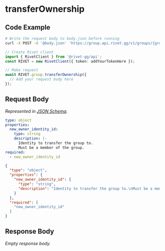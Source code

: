 
# transferOwnership

## Code Example

<CodeGroup title='Request' tag='POST' label='https://group.api.rivet.gg/v1/groups/{group_id}/transfer-owner'>

```bash {{ title: 'cURL' }}
# Write the request body to body.json before running
curl -X POST -d '@body.json' 'https://group.api.rivet.gg/v1/groups/{group_id}/transfer-owner'
```

```ts
// Create Rivet client
import { RivetClient } from '@rivet-gg/api';
const RIVET = new RivetClient({ token: addYourTokenHere });

// Make request
await RIVET.group.transferOwnership({
  // Add your request body here
});
```

</CodeGroup>


## Request Body

_Represented in [JSON Schema](https://json-schema.org/)._

<CodeGroup title='Request'>

```yaml
type: object
properties:
  new_owner_identity_id:
    type: string
    description: |-
      Identity to transfer the group to.
      Must be a member of the group.
required:
  - new_owner_identity_id

```

```json
{
  "type": "object",
  "properties": {
    "new_owner_identity_id": {
      "type": "string",
      "description": "Identity to transfer the group to.\nMust be a member of the group."
    }
  },
  "required": [
    "new_owner_identity_id"
  ]
}
```

</CodeGroup>


## Response Body

_Empty response body._
